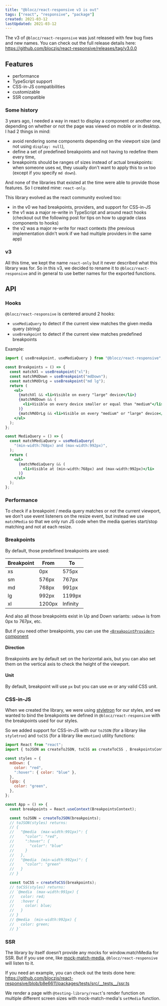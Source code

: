 ```yaml
---
title: "@blocz/react-responsive v3 is out"
tags: ["react", "responsive", "package"]
created: 2021-03-12
lastUpdated: 2021-03-12
---
```



The v3 of `@blocz/react-responsive` was just released with few bug fixes and new names. You can check out the full release details here: https://github.com/bloczjs/react-responsive/releases/tag/v3.0.0

## Features

- performance
- TypeScript support
- CSS-in-JS compatibilities
- customizable
- SSR compatible

### Some history

3 years ago, I needed a way in react to display a component or another one, depending on whether or not the page was viewed on mobile or in desktop. I had 2 things in mind:

- avoid rendering some components depending on the viewport size (and not using `display: null`),
- define a set of predefined breakpoints and not having to redefine them every time,
- breakpoints should be ranges of sizes instead of actual breakpoints: when someone uses `md`, they usually don't want to apply this to `sm` too (except if you specify `md down`).

And none of the libraries that existed at the time were able to provide those features. So I created mine: `react-only`.

This library evolved as the react community evolved too:

- in the v0 we had breakpoints, providers, and support for CSS-in-JS
- the v1 was a major re-write in TypeScript and around react hooks (checkout out the following post for tips on how to upgrade class components to hooks)
  <LinkToPost slug="react/migrating-class-components-to-hooks" />
- the v2 was a major re-write for react contexts (the previous implementation didn't work if we had multiple providers in the same app)

### v3

All this time, we kept the name `react-only` but it never described what this library was for. So in this v3, we decided to rename it to `@blocz/react-responsive` and in general to use better names for the exported functions.

## API

### Hooks

`@blocz/react-responsive` is centered around 2 hooks:

- `useMediaQuery` to detect if the current view matches the given media query (string)
- `useBreakpoint` to detect if the current view matches predefined breakpoints

Example:

```jsx
import { useBreakpoint, useMediaQuery } from "@blocz/react-responsive";

const Breakpoints = () => {
  const matchXl = useBreakpoint("xl");
  const matchMdDown = useBreakpoint("mdDown");
  const matchMdOrLg = useBreakpoint("md lg");
  return (
    <ul>
      {matchXl && <li>Visible on every "large" device</li>}
      {matchMdDown && (
        <li>Visible on every device smaller or equal than "medium"</li>
      )}
      {matchMdOrLg && <li>Visible on every "medium" or "large" device</li>}
    </ul>
  );
};

const MediaQuery = () => {
  const matchMediaQuery = useMediaQuery(
    "(min-width:768px) and (max-width:992px)",
  );
  return (
    <ul>
      {matchMediaQuery && (
        <li>Visible at (min-width:768px) and (max-width:992px)</li>
      )}
    </ul>
  );
};
```

### Performance

To check if a breakpoint / media query matches or not the current viewport, we don't use event listeners on the resize event, but instead we use `matchMedia` so that we only run JS code when the media queries start/stop matching and not at each resize.

### Breakpoints

By default, those predefined breakpoints are used:

| Breakpoint | From   | To       |
| ---------- | ------ | -------- |
| xs         | 0px    | 575px    |
| sm         | 576px  | 767px    |
| md         | 768px  | 991px    |
| lg         | 992px  | 1199px   |
| xl         | 1200px | Infinity |

And also all those breakpoints exist in Up and Down variants: `smDown` is from 0px to 767px, etc.

But if you need other breakpoints, you can use the [`<BreakpointProvider>` component](https://github.com/bloczjs/react-responsive#breakpointsprovider)

#### Direction

Breakpoints are by default set on the horizontal axis, but you can also set them on the vertical axis to check the height of the viewport.

#### Unit

By default, breakpoint will use `px` but you can use `em` or any valid CSS unit.

### CSS-in-JS

When we created the library, we were using [styletron](https://github.com/styletron/styletron) for our styles, and we wanted to bind the breakpoints we defined in `@blocz/react-responsive` with the breakpoints used for our styles.

So we added support for CSS-in-JS with our `toJSON` (for a library like `styletron`) and `toCSS` (for a library like `emotion`) utility functions:

```jsx
import React from "react";
import { toJSON as createToJSON, toCSS as createToCSS , BreakpointsContext } from "@blocz/react-responsive";

const styles = {
  mdDown: {
    color: "red",
    ":hover": { color: "blue" },
  },
  lgUp: {
    color: "green",
  },
};

const App = () => {
  const breakpoints = React.useContext(BreakpointsContext);

  const toJSON = createToJSON(breakpoints);
  // toJSON(styles) returns:
  // {
  //   "@media  (max-width:991px)": {
  //     "color": "red",
  //     ":hover": {
  //       "color": "blue"
  //     }
  //   },
  //   "@media  (min-width:992px)": {
  //     "color": "green"
  //   }
  // }

  const toCSS = createToCSS(breakpoints);
  // toCSS(styles) returns:
  // `@media  (max-width:991px) {
  //   color: red;
  //   :hover {
  //     color: blue;
  //   }
  // }
  // @media  (min-width:992px) {
  //   color: green;
  // }`
```

### SSR

The library by itself doesn’t provide any mocks for window.matchMedia for SSR. But if you use one, like [mock-match-media](https://github.com/Ayc0/mock-match-media/), `@blocz/react-responsive` will listen to it.

If you need an example, you can check out the tests done here: https://github.com/bloczjs/react-responsive/blob/b8e6611/packages/tests/src/__tests__/ssr.ts

We render a page with `@testing-library/react`'s render function on multiple different screen sizes with mock-match-media's `setMedia` function.
